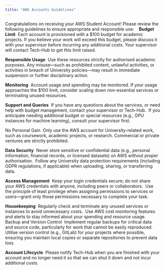 ```yaml
---
title: "AWS Accounts Guidelines"
---
```


Congratulations on receiving your AWS Student Account! Please review the following guidelines to ensure appropriate and responsible use: 
 
**Budget Limit** 
Each account is provisioned with a $100 budget for academic projects. If you believe your work will exceed this budget, please discuss it with your supervisor before incurring any additional costs. Your supervisor will contact Tech-Hub to get this limit raised. 

**Responsible Usage** 
Use these resources strictly for authorised academic purposes. Any misuse—such as prohibited content, unlawful activities, or activities in breach of University policies—may result in immediate suspension or further disciplinary action. 

**Monitoring** 
Account usage and spending may be monitored. If your usage approaches the $100 limit, consider scaling down non-essential services or terminating unused resources. 

**Support and Queries** 
If you have any questions about the services, or need help with budget management, contact your supervisor or Tech-Hub. 
If you anticipate needing additional budget or special resources (e.g., GPU instances for machine learning), consult your supervisor first. 

No Personal Gain 
Only use the AWS account for University-related work, such as coursework, academic projects, or research. Commercial or private ventures are strictly prohibited. 

**Data Security** 
Never store sensitive or confidential data (e.g., personal information, financial records, or licensed datasets) on AWS without proper authorisation. 
Follow any University data protection requirements (including GDPR regulations, if applicable) when uploading, sharing, or transferring data. 

**Access Management** 
Keep your login credentials secure; do not share your AWS credentials with anyone, including peers or collaborators. 
Use the principle of least privilege when assigning permissions to services or users—grant only those permissions necessary to complete your task. 

**Housekeeping** 
Regularly check and terminate any unused services or instances to avoid unnecessary costs. 
Use AWS cost monitoring features and alerts to stay informed about your spending and resource usage. 
Backup and Version Control 
Implement regular backups for critical data and source code, particularly for work that cannot be easily reproduced. 
Utilise version control (e.g., GitLab) for your projects where possible, ensuring you maintain local copies or separate repositories to prevent data loss. 

**Account Lifecycle** 
Please notify Tech-Hub when you are finished with your account and no longer need it so that we can shut it down and not incur additional costs. 

